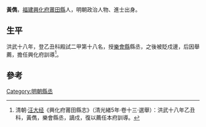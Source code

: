 {{Otheruses|other=名为黄儁的其他人物|黄儁}}

'''黃儁'''，[[福建|福建]][[興化府|興化府]][[莆田縣|莆田縣]]人，明朝政治人物、進士出身。

== 生平 ==
洪武十八年，登乙丑科殿試二甲第十八名，授[[樂會縣|樂會縣]]縣丞，之後被貶戍邊，后因舉薦，擔任興化府訓導<ref>清朝·[[汪大经|汪大经]]《興化府莆田縣志》（清光緒5年·卷十三·選舉）：洪武十八年乙丑科，黃儁，樂會縣丞，謫戍，復以薦任本府訓導。</ref>。 

==參考==
{{reflist}}

{{洪武十八年乙丑科殿試金榜}}

{{Authority control}}

{{DEFAULTSORT:}}
[[Category:明朝縣丞|Category:明朝縣丞]]


{{明朝人物小作品}}